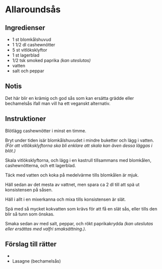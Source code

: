 
# Allaroundsås

## Ingredienser

- 1 st blomkålshuvud
- 1 1/2 dl cashewnötter
- 5 st vitlöksklyftor
- 1 st lagerblad
- 1/2 tsk smoked paprika _(kan uteslutas)_
- vatten
- salt och peppar

## Notis

Det här blir en krämig och god sås som kan ersätta grädde eller bechamelsås
ifall man vill ha ett veganskt alternativ.

## Instruktioner

Blötlägg cashewnötter i minst en timme.

Bryt under tiden isär blomkålshuvudet i mindre buketter och lägg i vatten.
_(För att vitlöksklyftorna ska bli enklare att skala kan även dessa läggas i blöt.)_

Skala vitlöksklyftorna, och lägg i en kastrull tillsammans med blomkålen, cashewnötterna, och ett lagerblad.

Täck med vatten och koka på medelvärme tills blomkålen är mjuk.

Häll sedan av det mesta av vattnet, men spara ca 2 dl till att spä ut konsistensen på såsen.

Häll i allt i en mixerkanna och mixa tills konsistensen är slät.

Spä med så mycket kokvatten som krävs för att få en slät sås, eller tills den blir så tunn
som önskas.

Smaka sedan av med salt, peppar, och rökt paprikakrydda _(kan uteslutas eller ersättas med valfri smaksättning.)_.

## Förslag till rätter

- <InternalLink path="kalpudding" text="Kålpudding" />
- Lasagne (bechamelsås)
